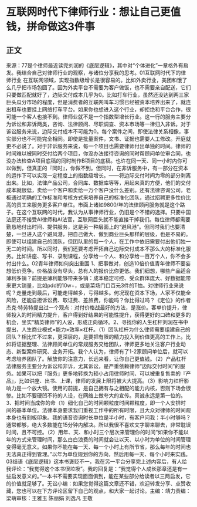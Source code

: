 # 互联网时代下律师行业：想让自己更值钱，拼命做这3件事
## 正文
来源：77是个律师最近读完刘润的《底层逻辑》，其中对“个体进化”一章格外有启发。我结合自己对律师行业的观察，与诸位分享我的思考。01互联网时代下的律师行业 在互联网领域，实现指数级增长是很容易的。比如外卖行业，美团和饿了么几乎把市场包圆了。因为外卖平台不需要为客户做饭，也不需要亲自配送，它们只要做匹配就好了，边际交付成本几乎为0。比如打车行业，虽然还没达到两三家巨头瓜分市场的程度，但是消费者的互联网叫车习惯已经被资本培养出来了，就连出租车也要挂上网络打车平台。如果你也想进入这个行业，却拒绝和平台合作，很可能一个客人也接不到。律师业就不是一个指数型增长行业。这一行的服务主要分为诉讼和非诉两类，咨询、法律顾问、尽职调查、资本市场等一律归入非诉。对于诉讼服务来说，边际交付成本不可能为0。每个案件之间，即使法律关系相像，事实部分也不可能完全相同。即使是批量案件，文书、证据也需要人工修改。开庭就更不必说了。对于非诉服务来说，每一个项目也需要律师付出单独的时间。律师的时间难以被同时交付给两个项目，你没办法接待咨询的同时帮顾问单位审合同，也没办法检查A项目底稿的同时制作B项目的底稿。也许在同一天、同一小时内你可以做到，但真正的『同时』，你做不到。但同时，在非诉服务中，有一部分在资本的运作下可以实现一定程度上的指数级增长。——将边际交付时间为零的部分剥离出来。比如，法律产品公司，合同库、数据库等等，用起来真的方便，他们的交付成本就很低，卖给一个客户和卖给一万个客户没什么差别。还有法律咨询公司，老板通过明确的工作标准和考核方式来培养自己的标准化团队，通过招聘更多性价比高的员工来服务更多客户单位。市面上诸如9800/年的法律顾问服务就是这个路子。在这个互联网的时代，我认为从事律师行业，仍旧是个不错的选择。只要中国法庭还不接受AI律师和AI法官，互联网巨头就不能直接干掉我们。每位律师都需要勤恳地付出时间、提供服务，这是另一种层面上的“避风港”。但同时我们也要清楚，一旦进入这个避风港，把自己做大、做到商业巨头那样的层级，也是不易的。即使可以组建自己的团队，但团队里的每一个人，在工作中依旧需要付出他们独一无二的时间。所以同时，我们还要考虑开拓自己边际交付成本不那么大的标准化服务。比如讲座、写书、录制课程，分享给一个人、和分享给一百万个人，你不会多付出什么。02青年律师如何突出重围 1、把事做对，创造10倍价值青年律师不要妄想低价竞争。价格战没有尽头，总有人的报价比你更低。我们细想，哪些产品适合薄利多销？前提是薄利能够带来多销：成本稳定可控、受众群体庞大、好数据能带来更大销量，比如pdd的10w+，或是菜场门口百元3件的T恤。对律师行业来说呢？走量走到最后，可能走得越多，亏得越多。何况现在资本下场，人家不仅能全风险，还能自担诉讼费、取证费、差旅费，你能吗？你比得过吗？《定位》的作者杰克·特劳特提出过一个观点：对付价格战最好的方法，是涨价。客单价提升，律师投入的时间精力提升，客户得到好结果的可能性提升，获得更好的口碑和更多的机会，坐实“精英律师”的人设，形成正向循环。2、寻找你的人生杠杆刘润在书中提出，人生商业模式=能力×效率×杠杆。（1）团队杠杆为什么律师需要组建自己的团队？相比忙不过来，更深层的，是要把有限的精力投入到价值更高的工作上。比如将证据整理、法律顾问单位的常规服务交给团队，律师更多地关注客户行业动态、新型案件研究、业务开拓。我个人认为，律师有了1-2家顾问单位后，就可以考虑培养团队了。解放你的注意力，长远来看，让你自己更值钱。（2）产品杠杆法律服务主要分为诉讼和非诉，尤其诉讼，是严重依赖律师“边际交付时间”的服务。如果可以把『服务』更多地转换为较小占用律师时间、可以被重复售卖的『产品』，比如讲座、出书、上课，律师的发展上限将被大大提高。（3）影响力杠杆影响力是一个放大镜。使用的前提，是自己拥有与之相配的能力内核，否则下场会很惨。比如不要硬凹不符的人设，在网络上做夸大的宣传。真诚永远是第一位的。3、把时间当成你的命（1）细化自己的时间颗粒度时间颗粒度，即一个人安排时间的基本单位。法律本身要求我们重视工作中的所有时限，且大众对律师的时间观本身也有刻板印象。我的语音咨询时长单位是半小时，有客户问我：半小时够吗？通常都够，绝大多数能在15分钟内解决。所以我很不喜欢文字聊来聊去，非常耽误时间，且不可控。（2）用年、天、和小时三个层次来管理你的时间“如果你不能以年的方式来管理时间，那么白白浪费的时间就会让以天、以小时为单位的时间管理变得毫无意义。如果你不能在每一天、每一个小时上有所节省，那么每年的时间也无法真正得到管理。”以年为单位规划你的方向，然后用每一天、每个小时来实践。03结语《底层逻辑》这本书褒贬不一，我在另一平台分享完上述内容后，有人给我评论：“我觉得这个本书很垃圾”。我的回复是：“我觉得个人成长那章还是有一些启发意义的。”一本书不需要实现面面俱到，能在某些部分给读者以三两启发，它的价值就足够了。无讼小编：如果您觉得这篇文章还不错，欢迎转发分享、点赞收藏，您也可以在下方评论区留下自己的观点，和大家一起讨论。主编：靖力责编：梁萌审核：王雅玉 陈丽娟 刘逸凡 王敬